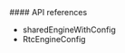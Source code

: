 
<PlatformWrapper platform="ios">
#### API references

* <Link to = "{{global.API_REF_IOS_ROOT}}/class_irtcengine.html#api_create2">sharedEngineWithConfig</Link>
* <Link to = "{{global.API_REF_IOS_ROOT}}/rtc_api_data_type.html#class_rtcengineconfig_ng">RtcEngineConfig</Link>

</PlatformWrapper>
